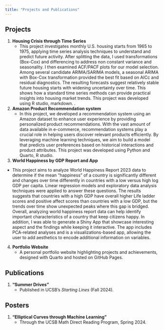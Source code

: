 ```yaml
---
title: "Projects and Publications"
---
```


## Projects
1. **Housing Crisis through Time Series**  
   - This project investigates monthly U.S. housing starts from 1965 to 1975, applying time series analysis techniques to understand and predict future activity. After splitting the data, I used transformations (Box-Cox) and differencing to address non constant variance and seasonality. I then examined ACF/PACF plots for our model selection. Among several candidate ARIMA/SARIMA models, a seasonal ARIMA with Box-Cox transformation provided the best fit based on AICc and residual diagnostics. The resulting forecasts suggest relatively stable future housing starts with widening uncertainty over time. This shows how a standard time series methods can provide practical insights into housing market trends. This project was developed using R studio, markdown. 
.  

2. **Amazon Product Recommendation system**  
   - In this project, we developed a recommendation system using an Amazon dataset to enhance user experience by providing personalized product recommendations. With the vast amount of data available in e-commerce, recommendation systems play a crucial role in helping users discover relevant products efficiently. By leveraging machine learning techniques, we aim to build a model that predicts user preferences based on historical interactions and product attributes. This project was developed using Python and Quarto, R studio.

3. **World Happiness by GDP Report and App**
  - This project aims to analyze World Happiness Report 2023 data to determine if the mean "happiness" of a country is significantly different and changes over time differently in countries with a low versus high log GDP per capita. Linear regression models and exploratory data analysis techniques were applied to answer these questions. The results suggests that countries with a high GDP have overall higher Life ladder scores and positive affect scores than countries with a low GDP, but the trends over time show unexpected peaks where this gap is bridged. Overall, analyzing world happiness report data can help identify important characteristics of a country that keep citizens happy. In addition, I was able to generate a Shiny App that showcase interesting aspect and the findings while keeping it interactive. The app includes PCA-related analyses and is a visualizations-based app, allowing the user to add aesthetics to encode additional information on variables. 
  
4. **Portfolio Website**  
   - A personal portfolio website highlighting projects and achievements, designed with Quarto and hosted on GitHub Pages.  

## Publications
1. **"Summer Drives"**  
   - Published in UCSB’s *Starting Lines* (Fall 2024).  

## Posters
1. **"Elliptical Curves through Machine Learning"**  
   - Through the UCSB Math Direct Reading Program, Spring 2024.  

